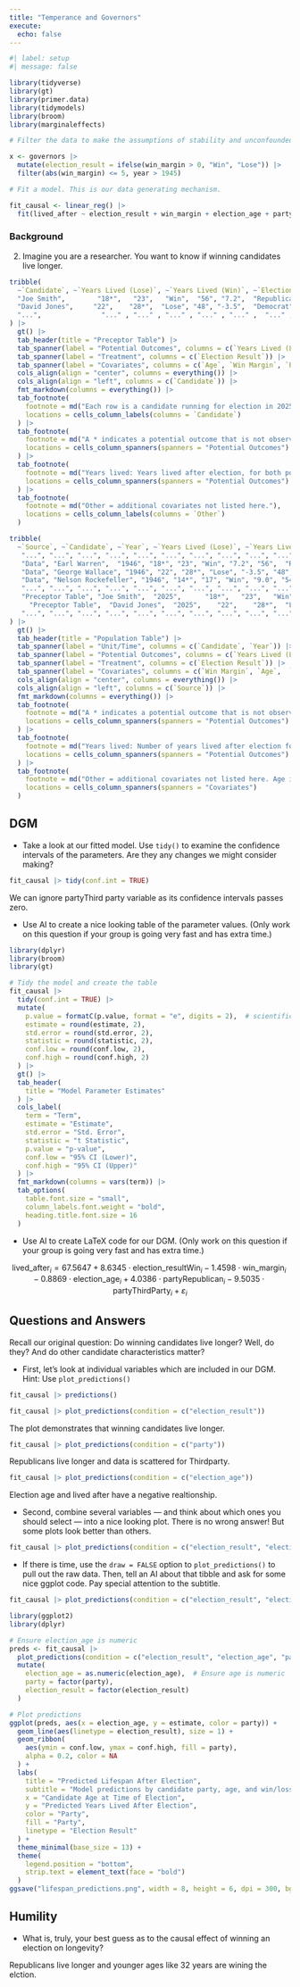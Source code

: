 ```yaml
---
title: "Temperance and Governors"
execute: 
  echo: false
---
```


```r
#| label: setup
#| message: false

library(tidyverse)
library(gt)
library(primer.data)
library(tidymodels)
library(broom)
library(marginaleffects)

# Filter the data to make the assumptions of stability and unconfoundedness more reasonable.

x <- governors |>
  mutate(election_result = ifelse(win_margin > 0, "Win", "Lose")) |>
  filter(abs(win_margin) <= 5, year > 1945)

# Fit a model. This is our data generating mechanism.

fit_causal <- linear_reg() |>
  fit(lived_after ~ election_result + win_margin + election_age + party, data = x)
```

### Background

2) Imagine you are a researcher. You want to know if winning candidates live longer. 

```r
tribble(
  ~`Candidate`, ~`Years Lived (Lose)`, ~`Years Lived (Win)`, ~`Election Result`, ~`Age`, ~`Win Margin`, ~`Party`, ~`Sex`, ~`Other`,
  "Joe Smith",        "18*",   "23",   "Win",  "56", "7.2",  "Republican", "Male", "...",
  "David Jones",     "22",    "28*",  "Lose", "48", "-3.5",  "Democrat",   "Male", "...",
  "...",               "..." , "..." , "..." , "..." , "..." ,  "..." , "..." , "..."
) |>
  gt() |>
  tab_header(title = "Preceptor Table") |>
  tab_spanner(label = "Potential Outcomes", columns = c(`Years Lived (Lose)`, `Years Lived (Win)`)) |>
  tab_spanner(label = "Treatment", columns = c(`Election Result`)) |>
  tab_spanner(label = "Covariates", columns = c(`Age`, `Win Margin`, `Party`, `Sex`, `Other`)) |>
  cols_align(align = "center", columns = everything()) |>
  cols_align(align = "left", columns = c(`Candidate`)) |>
  fmt_markdown(columns = everything()) |>
  tab_footnote(
    footnote = md("Each row is a candidate running for election in 2025."),
    locations = cells_column_labels(columns = `Candidate`)
  ) |>
  tab_footnote(
    footnote = md("A * indicates a potential outcome that is not observed."),
    locations = cells_column_spanners(spanners = "Potential Outcomes")
  ) |>
  tab_footnote(
    footnote = md("Years lived: Years lived after election, for both possible election results."),
    locations = cells_column_spanners(spanners = "Potential Outcomes")
  ) |>
  tab_footnote(
    footnote = md("Other = additional covariates not listed here."),
    locations = cells_column_labels(columns = `Other`)
  )
```

```r
tribble(
  ~`Source`, ~`Candidate`, ~`Year`, ~`Years Lived (Lose)`, ~`Years Lived (Win)`, ~`Election Result`, ~`Win Margin`, ~`Age`, ~`Party`, ~`Sex`, ~`Other`,
   "...", "...", "...", "...", "...", "...", "...", "...", "...", "...", "...",
   "Data", "Earl Warren",  "1946", "18*", "23", "Win", "7.2", "56",  "Republican", "Male", "...",
   "Data", "George Wallace", "1946", "22", "28*", "Lose", "-3.5", "48", "Democrat", "Male", "...",
   "Data", "Nelson Rockefeller", "1946", "14*", "17", "Win", "9.0", "54",  "Republican", "Male", "...",
   "...", "...", "...", "...", "...", "...", "...", "...", "...", "...", "...", 
   "Preceptor Table", "Joe Smith",  "2025",      "18*",   "23",   "Win",  "56", "7.2",  "Republican", "Male", "...",
     "Preceptor Table",  "David Jones",  "2025",    "22",    "28*",  "Lose", "48", "-3.5",  "Democrat",   "Male", "...",
   "...", "...", "...", "...", "...", "...", "...", "...", "...", "...",  "..."
) |>
  gt() |>
  tab_header(title = "Population Table") |>
  tab_spanner(label = "Unit/Time", columns = c(`Candidate`, `Year`)) |>
  tab_spanner(label = "Potential Outcomes", columns = c(`Years Lived (Lose)`, `Years Lived (Win)`)) |>
  tab_spanner(label = "Treatment", columns = c(`Election Result`)) |>
  tab_spanner(label = "Covariates", columns = c(`Win Margin`, `Age`,  `Party`, `Sex`, `Other`)) |>
  cols_align(align = "center", columns = everything()) |>
  cols_align(align = "left", columns = c(`Source`)) |>
  fmt_markdown(columns = everything()) |>
  tab_footnote(
    footnote = md("A * indicates a potential outcome that is not observed."),
    locations = cells_column_spanners(spanners = "Potential Outcomes")
  ) |>
  tab_footnote(
    footnote = md("Years lived: Number of years lived after election for both possible outcomes."),
    locations = cells_column_spanners(spanners = "Potential Outcomes")
  ) |>
  tab_footnote(
    footnote = md("Other = additional covariates not listed here. Age is at election."),
    locations = cells_column_spanners(spanners = "Covariates")
  )
```

## DGM

* Take a look at our fitted model. Use `tidy()` to examine the confidence intervals of the parameters. Are they any changes we might consider making?

```r
fit_causal |> tidy(conf.int = TRUE)
```

We can ignore partyThird party variable as its confidence intervals passes zero.

* Use AI to create a nice looking table of the parameter values. (Only work on this question if your group is going very fast and has extra time.)

```r
library(dplyr)
library(broom)
library(gt)

# Tidy the model and create the table
fit_causal |> 
  tidy(conf.int = TRUE) |> 
  mutate(
    p.value = formatC(p.value, format = "e", digits = 2),  # scientific notation for p-values
    estimate = round(estimate, 2),
    std.error = round(std.error, 2),
    statistic = round(statistic, 2),
    conf.low = round(conf.low, 2),
    conf.high = round(conf.high, 2)
  ) |> 
  gt() |> 
  tab_header(
    title = "Model Parameter Estimates"
  ) |> 
  cols_label(
    term = "Term",
    estimate = "Estimate",
    std.error = "Std. Error",
    statistic = "t Statistic",
    p.value = "p-value",
    conf.low = "95% CI (Lower)",
    conf.high = "95% CI (Upper)"
  ) |> 
  fmt_markdown(columns = vars(term)) |> 
  tab_options(
    table.font.size = "small",
    column_labels.font.weight = "bold",
    heading.title.font.size = 16
  )

```

* Use AI to create LaTeX code for our DGM. (Only work on this question if your group is going very fast and has extra time.)

$$
\text{lived\_after}_i =
67.5647
+ 8.6345 \cdot \text{election\_resultWin}_i
- 1.4598 \cdot \text{win\_margin}_i
- 0.8869 \cdot \text{election\_age}_i
+ 4.0386 \cdot \text{partyRepublican}_i
- 9.5035 \cdot \text{partyThirdParty}_i
+ \varepsilon_i
$$

## Questions and Answers

Recall our original question: Do winning candidates live longer? Well, do they? And do other candidate characteristics matter?

* First, let's look at individual variables which are included in our DGM. Hint: Use `plot_predictions()`

```r
fit_causal |> predictions()
```

```r
fit_causal |> plot_predictions(condition = c("election_result"))
```

The plot demonstrates that winning candidates live longer.

```r
fit_causal |> plot_predictions(condition = c("party"))
```

Republicans live longer and data is scattered for Thirdparty.

```r
fit_causal |> plot_predictions(condition = c("election_age"))
```

Election age and lived after have a negative realtionship.

* Second, combine several variables --- and think about which ones you should select --- into a nice looking plot. There is no wrong answer! But some plots look better than others.

```r
fit_causal |> plot_predictions(condition = c("election_result", "election_age", "party"))
```



* If there is time, use the `draw = FALSE` option to `plot_predictions()` to pull out the raw data. Then, tell an AI about that tibble and ask for some nice ggplot code. Pay special attention to the subtitle.

```r
fit_causal |> plot_predictions(condition = c("election_result", "election_age", "party"), draw = FALSE)
```

```r
library(ggplot2)
library(dplyr)

# Ensure election_age is numeric
preds <- fit_causal |> 
  plot_predictions(condition = c("election_result", "election_age", "party"), draw = FALSE) |>
  mutate(
    election_age = as.numeric(election_age),  # Ensure age is numeric
    party = factor(party),
    election_result = factor(election_result)
  )

# Plot predictions
ggplot(preds, aes(x = election_age, y = estimate, color = party)) +
  geom_line(aes(linetype = election_result), size = 1) +
  geom_ribbon(
    aes(ymin = conf.low, ymax = conf.high, fill = party),
    alpha = 0.2, color = NA
  ) +
  labs(
    title = "Predicted Lifespan After Election",
    subtitle = "Model predictions by candidate party, age, and win/loss outcome",
    x = "Candidate Age at Time of Election",
    y = "Predicted Years Lived After Election",
    color = "Party",
    fill = "Party",
    linetype = "Election Result"
  ) +
  theme_minimal(base_size = 13) +
  theme(
    legend.position = "bottom",
    strip.text = element_text(face = "bold")
  )
ggsave("lifespan_predictions.png", width = 8, height = 6, dpi = 300, bg = "white")

```

## Humility

* What is, truly, your best guess as to the causal effect of winning an election on longevity?

Republicans live longer and younger ages like 32 years are wining the elction.
